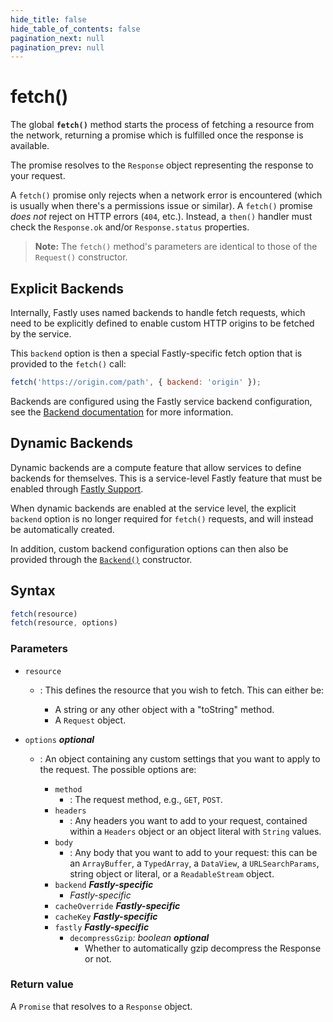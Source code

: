 ```yaml
---
hide_title: false
hide_table_of_contents: false
pagination_next: null
pagination_prev: null
---
```

# fetch()

The global **`fetch()`** method starts the process of fetching a
resource from the network, returning a promise which is fulfilled once the response is
available.

The promise resolves to the `Response` object
representing the response to your request.

A `fetch()` promise only rejects when a
network error is encountered (which is usually when there's a permissions issue or
similar). A `fetch()` promise _does
not_ reject on HTTP errors (`404`, etc.). Instead, a
`then()` handler must check the `Response.ok` and/or
`Response.status` properties.

> **Note:** The `fetch()` method's parameters are identical to
> those of the `Request()` constructor.

## Explicit Backends

Internally, Fastly uses named backends to handle fetch requests, which need to be explicitly defined to enable custom HTTP origins to be fetched by the service.

This `backend` option is then a special Fastly-specific fetch option that is provided to the `fetch()` call:

```js
fetch('https://origin.com/path', { backend: 'origin' });
```

Backends are configured using the Fastly service backend configuration, see the [Backend documentation](https://developer.fastly.com/reference/api/services/backend/) for more information.

## Dynamic Backends

Dynamic backends are a compute feature that allow services to define backends for themselves. This is a service-level Fastly feature that must be enabled through [Fastly Support](https://support.fastly.com/hc/en-us/requests/new?ticket_form_id=360000269711).

When dynamic backends are enabled at the service level, the explicit `backend` option is no longer required for `fetch()` requests, and will instead be automatically created.

In addition, custom backend configuration options can then also be provided through the [`Backend()`](../fastly:backend/Backend/Backend.mdx) constructor.

## Syntax

```js
fetch(resource)
fetch(resource, options)
```

### Parameters

- `resource`

  - : This defines the resource that you wish to fetch. This can either be:

    - A string or any other object with a "toString" method.
    - A `Request` object.

- `options` _**optional**_

  - : An object containing any custom settings that you want to apply to the request. The
    possible options are:

    - `method`
      - : The request method, e.g., `GET`, `POST`.
    - `headers`
      - : Any headers you want to add to your request, contained within a
        `Headers` object or an object literal with `String`
        values.
    - `body`
      - : Any body that you want to add to your request: this can be an `ArrayBuffer`, a `TypedArray`, a `DataView`, a `URLSearchParams`, string object or literal, or a `ReadableStream` object.
    - `backend` _**Fastly-specific**_
      - *Fastly-specific*
    - `cacheOverride` _**Fastly-specific**_
    - `cacheKey` _**Fastly-specific**_
    - `fastly` _**Fastly-specific**_
      - `decompressGzip`_: boolean_ _**optional**_
        - Whether to automatically gzip decompress the Response or not.

### Return value

A `Promise` that resolves to a `Response` object.

